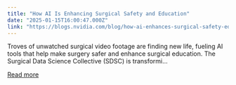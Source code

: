 ```yaml
---
title: "How AI Is Enhancing Surgical Safety and Education"
date: "2025-01-15T16:00:47.000Z"
link: "https://blogs.nvidia.com/blog/how-ai-enhances-surgical-safety-education/"
---
```


Troves of unwatched surgical video footage are finding new life, fueling AI tools that help make surgery safer and enhance surgical education. The Surgical Data Science Collective (SDSC) is transformi...

[Read more](https://blogs.nvidia.com/blog/how-ai-enhances-surgical-safety-education/)
